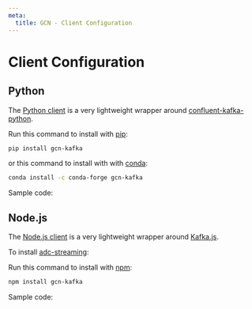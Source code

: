 ```yaml
---
meta:
  title: GCN - Client Configuration
---
```



# Client Configuration

## Python

The [Python client](https://github.com/tachgsfc/gcn-kafka-python) is a very lightweight wrapper around [confluent-kafka-python](https://docs.confluent.io/platform/current/clients/confluent-kafka-python/html/index.html).

Run this command to install with [pip](https://pip.pypa.io/):

```sh
pip install gcn-kafka
```

or this command to install with with [conda](https://docs.conda.io/):

```sh
conda install -c conda-forge gcn-kafka
```

Sample code:

<ClientSampleCode language="python" />

## Node.js

The [Node.js client](https://github.com/tachgsfc/gcn-kafka-js) is a very lightweight wrapper around [Kafka.js](https://kafka.js.org).

To install [adc-streaming](https://pypi.org/project/adc-streaming/):

Run this command to install with [npm](https://www.npmjs.com):

```sh
npm install gcn-kafka
```

Sample code:

<ClientSampleCode language="mjs" />
